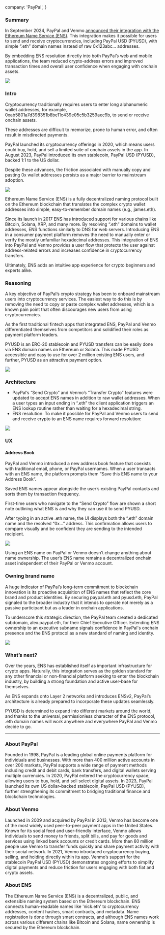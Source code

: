   company: 'PayPal',
}

### Summary

In September 2024, PayPal and Venmo [announced their integration with the Ethereum Name Service (ENS)](https://developer.paypal.com/community/blog/ens-names-easy-pyusd-payments/). This integration makes it possible for users to send and receive cryptocurrencies, including PayPal USD (PYUSD), with simple “.eth” domain names instead of raw 0x123abc… addresses.

By embedding ENS resolution directly into both PayPal’s web and mobile applications, the team reduced crypto-address errors and improved transaction times and overall user confidence when engaging with onchain assets.

![](./1.jpg)

### Intro

Cryptocurrency traditionally requires users to enter long alphanumeric wallet addresses, for example, 0xab5801a7d398351b8be11c439e05c5b3259aec9b, to send or receive onchain assets.

These addresses are difficult to memorize, prone to human error, and often result in misdirected payments.

PayPal launched its cryptocurrency offerings in 2020, which means users could buy, hold, and sell a limited suite of onchain assets in the app. In August 2023, PayPal introduced its own stablecoin, PayPal USD (PYUSD), backed 1:1 to the US dollar.

Despite these advances, the friction associated with manually copy and pasting 0x wallet addresses persists as a major barrier to mainstream adoption.

![](./2.png)

Ethereum Name Service (ENS) is a fully decentralized naming protocol built on the Ethereum blockchain that translates the complex crypto wallet addresses into simple, easy-to-remember domain names (e.g., james.eth).

Since its launch in 2017 ENS has introduced support for various chains like Bitcoin, Solana, XRP, and many more. By resolving “.eth” domains to wallet addresses, ENS functions similarly to DNS for web servers. Introducing ENS in a consumer payment platform removes the need to manually enter or verify the mostly unfamiliar hexadecimal addresses. This integration of ENS into PayPal and Venmo provides a user flow that protects the user against address-related errors and increases confidence in cryptocurrency transfers.

Ultimately, ENS adds an intuitive app experience for crypto beginners and experts alike.

### Reasoning

A key objective of PayPal’s crypto strategy has been to onboard mainstream users into cryptocurrency services. The easiest way to do this is by removing the need to copy or paste complex wallet addresses, which is a known pain point that often discourages new users from using cryptocurrencies.

As the first traditional fintech apps that integrated ENS, PayPal and Venmo differentiated themselves from competitors and solidified their roles as payment platform leaders.

PYUSD is an ERC-20 stablecoin and PYUSD transfers can be easily done via ENS domain names on Ethereum or Solana. This made PYUSD accessible and easy to use for over 2 million  existing ENS users, and further, PYUSD as an attractive payment option. 

![](./3.png)

### Architecture

- PayPal’s “Send Crypto” and Venmo’s “Transfer Crypto” features were updated to accept ENS names in addition to raw wallet addresses. When a user types an input ending in “.eth” the client application triggers an ENS lookup routine rather than waiting for a hexadecimal string.
- ENS resolution: To make it possible for PayPal and Venmo users to send and receive crypto to an ENS name requires forward resolution:

![](./4.png)

### UX

#### Address Book
PayPal and Venmo introduced a new address book feature that coexists with traditional email, phone, or PayPal usernames. When a user transacts with an ENS name, the platform prompts them “Save this ENS name to your Address Book”.

Saved ENS names appear alongside the user’s existing PayPal contacts and sorts them by transaction frequency.

First-time users who navigate to the “Send Crypto” flow are shown a short note outlining what ENS is and why they can use it to send PYUSD.

After typing in an active .eth name, the UI displays both the “.eth” domain name and the resolved “0x…” address. This confirmation allows users to compare visually and be confident they are sending to the intended recipient.

![](./5.png)

Using an ENS name on PayPal or Venmo doesn’t change anything about name ownership. The user’s ENS name remains a decentralized onchain asset independent of their PayPal or Venmo account.

### Owning brand name

A huge indicator of PayPal’s long-term commitment to blockchain innovation is its proactive acquisition of ENS names that reflect the core brand and product identities. By securing paypal.eth and pyusd.eth, PayPal signaled to the broader industry that it intends to operate not merely as a passive participant but as a leader in onchain applications.

To underscore this strategic direction, the PayPal team created a dedicated subdomain, alex.paypal.eth, for their Chief Executive Officer. Extending ENS ownership to an executive subname signals confidence in PayPal's onchain presence and the ENS protocol as a new standard of naming and identity. 

![](./6.png)

### What’s next?

Over the years, ENS has established itself as important infrastructure for crypto apps. Naturally, this integration serves as the golden standard for any other financial or non-financial platform seeking to enter the blockchain industry, by building a strong foundation and active user-base for themselves. 

As ENS expands onto Layer 2 networks and introduces ENSv2, PayPal’s architecture is already prepared to incorporate these updates seamlessly.

PYUSD is determined to expand into different markets around the world, and thanks to the universal, permissionless character of the ENS protocol, .eth domain names will work anywhere and everywhere PayPal and Venmo decide to go.

---

### About PayPal

Founded in 1998, PayPal is a leading global online payments platform for individuals and businesses. With more than 400 million active accounts in over 200 markets, PayPal supports a wide range of payment methods including credit and debit cards, bank transfers, and digital wallets serving multiple currencies. In 2020, PayPal entered the cryptocurrency space, allowing users to buy, hold, and sell select digital assets. In 2023, PayPal launched its own US dollar–backed stablecoin, PayPal USD (PYUSD), further strengthening its commitment to bridging traditional finance and blockchain technologies. 

### About Venmo

Launched in 2009 and acquired by PayPal in 2013, Venmo has become one of the most widely used peer-to-peer payment apps in the United States. Known for its social feed and user-friendly interface, Venmo allows individuals to send money to friends, split bills, and pay for goods and services using linked bank accounts or credit cards. More than 80 million people use Venmo to transfer funds quickly and share payment activity with their social network. In 2021, Venmo introduced cryptocurrency buying, selling, and holding directly within its app. Venmo’s support for the stablecoin PayPal USD (PYUSD) demonstrates ongoing efforts to simplify digital payments and reduce friction for users engaging with both fiat and crypto assets.

### About ENS

The Ethereum Name Service (ENS) is a decentralized, public, and extensible naming system based on the Ethereum blockchain. ENS connects human-readable names like 'nick.eth' to cryptocurrency addresses, content hashes, smart contracts, and metadata. Name registration is done through smart contracts, and although ENS names work across various different chains like Bitcoin and Solana, name ownership is secured by the Ethereum blockchain. 
